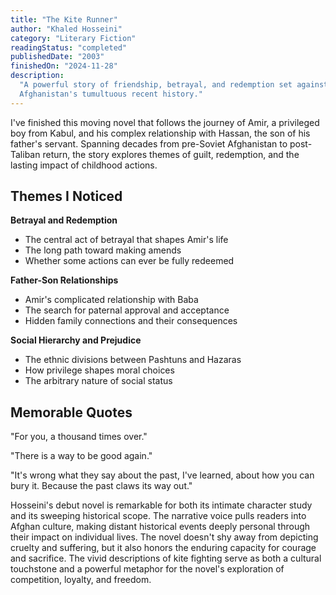 ```yaml
---
title: "The Kite Runner"
author: "Khaled Hosseini"
category: "Literary Fiction"
readingStatus: "completed"
publishedDate: "2003"
finishedOn: "2024-11-28"
description:
  "A powerful story of friendship, betrayal, and redemption set against the backdrop of
  Afghanistan's tumultuous recent history."
---
```


I've finished this moving novel that follows the journey of Amir, a privileged boy from Kabul, and
his complex relationship with Hassan, the son of his father's servant. Spanning decades from
pre-Soviet Afghanistan to post-Taliban return, the story explores themes of guilt, redemption, and
the lasting impact of childhood actions.

## Themes I Noticed

**Betrayal and Redemption**

- The central act of betrayal that shapes Amir's life
- The long path toward making amends
- Whether some actions can ever be fully redeemed

**Father-Son Relationships**

- Amir's complicated relationship with Baba
- The search for paternal approval and acceptance
- Hidden family connections and their consequences

**Social Hierarchy and Prejudice**

- The ethnic divisions between Pashtuns and Hazaras
- How privilege shapes moral choices
- The arbitrary nature of social status

## Memorable Quotes

"For you, a thousand times over."

"There is a way to be good again."

"It's wrong what they say about the past, I've learned, about how you can bury it. Because the past
claws its way out."

Hosseini's debut novel is remarkable for both its intimate character study and its sweeping
historical scope. The narrative voice pulls readers into Afghan culture, making distant historical
events deeply personal through their impact on individual lives. The novel doesn't shy away from
depicting cruelty and suffering, but it also honors the enduring capacity for courage and sacrifice.
The vivid descriptions of kite fighting serve as both a cultural touchstone and a powerful metaphor
for the novel's exploration of competition, loyalty, and freedom.
